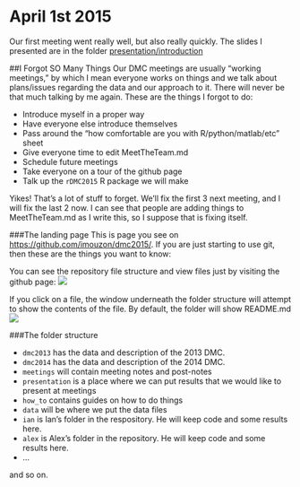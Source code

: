 April 1st 2015
==============

Our first meeting went really well, but also really quickly.
The slides I presented are in the folder [presentation/introduction](https://github.com/imouzon/dmc2015/blob/master/presentation/introduction/DMC2015_intro.pdf)

##I Forgot SO Many Things
Our DMC meetings are usually "working meetings," 
by which I mean everyone works on things and we talk about 
plans/issues regarding the data and our approach to it.
There will never be that much talking by me again.
These are the things I forgot to do:

- Introduce myself in a proper way
- Have everyone else introduce themselves
- Pass around the "how comfortable are you with R/python/matlab/etc" sheet
- Give everyone time to edit MeetTheTeam.md
- Schedule future meetings
- Take everyone on a tour of the github page
- Talk up the `rDMC2015` R package we will make

Yikes! 
That's a lot of stuff to forget. 
We'll fix the first 3 next meeting, and I will fix the last 2 now. 
I can see that people are adding things to MeetTheTeam.md as I write this, 
so I suppose that is fixing itself.

###The landing page
This is page you see on [https://github.com/imouzon/dmc2015/](https://github.com/imouzon/dmc2015/).
If you are just starting to use git, then these are the things you want to know:

You can see the repository file structure and view files just by visiting the github page:
![](./figs/landing_page.png)

If you click on a file, the window underneath the folder structure will attempt to show 
the contents of the file. By default, the folder will show README.md
![](./figs/README_showing.png)

###The folder structure

- `dmc2013` has the data and description of the 2013 DMC.
- `dmc2014` has the data and description of the 2014 DMC.
- `meetings` will contain meeting notes and post-notes
- `presentation` is a place where we can put results that we would like to present at meetings
- `how_to` contains guides on how to do things
- `data` will be where we put the data files
- `ian` is Ian's folder in the respository. He will keep code and some results here.
- `alex` is Alex's folder in the repository. He will keep code and some results here.
- ...

and so on.
